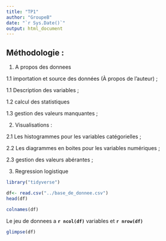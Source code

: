 ---
title: "TP1"
author: "GroupeB"
date: "`r Sys.Date()`"
output: html_document
---

## Méthodologie : 

1. A propos des donnees

  1.1 importation et source des données (À propos de l'auteur) ;
  
  1.1 Description des variables ;
  
  1.2 calcul des statistiques 
  
  1.3 gestion des valeurs manquantes ;
  
  
2. Visualisations : 

 
  2.1 Les histogrammes pour les variables catégorielles ;
  
  2.2 Les diagrammes en boites pour les variables numériques ;
  
  2.3 gestion des valeurs abérantes ;
  
  
3. Regression logistique


  

```{r library, include=FALSE}
library("tidyverse")
```


```{r importation-du-dataset}
df<- read.csv("../base_de_donnee.csv")
head(df)
```




```{r les-variables}
colnames(df)
```

Le jeu de donnees a **`r ncol(df)`** variables et **`r nrow(df)`**

```{r types-des-variables}
glimpse(df)
```